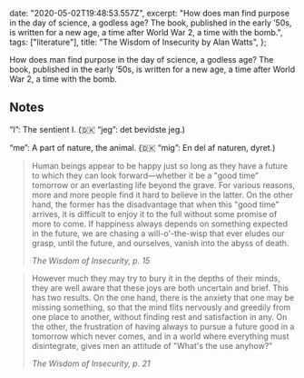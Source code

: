 

  date: "2020-05-02T19:48:53.557Z",
  excerpt:
    "How does man find purpose in the day of science, a godless age? The book, published in the early ’50s, is written for a new age, a time after World War 2, a time with the bomb.",
  tags: ["literature"],
  title: "The Wisdom of Insecurity by Alan Watts",
};

How does man find purpose in the day of science, a godless age? The book, published in the early ’50s, is written for a new age, a time after World War 2, a time with the bomb.

## Notes

“I”: The sentient I. (🇩🇰 “jeg”: det bevidste jeg.)

“me”: A part of nature, the animal. (🇩🇰 “mig”: En del af naturen, dyret.)

> Human beings appear to be happy just so long as they have a future to which they can look forward—whether it be a "good time" tomorrow or an everlasting life beyond the grave. For various reasons, more and more people find it hard to believe  in the latter.
> On the other hand, the former has the disadvantage that when this "good time" arrives, it is difficult to enjoy it to the full without some promise of more to come. If happiness always depends on something expected in the future, we are chasing a will-o'-the-wisp that ever eludes our grasp, until the future, and ourselves, vanish into the abyss of death.
>
> <cite>The Wisdom of Insecurity, p. 15</cite>

> However much they may try to bury it in the depths of their minds, they are well aware that these joys are both uncertain and brief. This has two results. On the one hand, there is the anxiety that one may be missing something, so that the mind flits nervously and greedily from one place to another, without finding rest and satisfaction in any. On the other, the frustration of having always to pursue a future good in a tomorrow which never comes, and in a world where everything must disintegrate, gives men an attitude of "What's the use anyhow?"
>
> <cite>The Wisdom of Insecurity, p. 21</cite>
